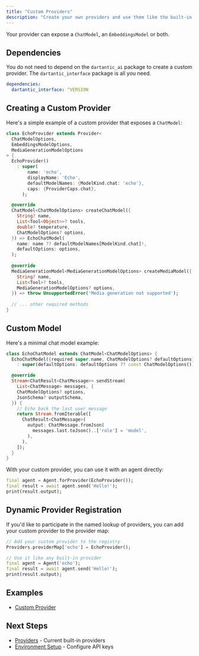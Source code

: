 ```yaml
---
title: "Custom Providers"
description: "Create your own providers and use them like the built-in providers."
---
```


Your provider can expose a `ChatModel`, an `EmbeddingsModel` or both.

## Dependencies

You do not need to depend on the `dartantic_ai` package to create a custom provider. The `dartantic_interface` package is all you need.

```yaml
dependencies:
  dartantic_interface: ^VERSION
```

## Creating a Custom Provider

Here's a simple example of a custom provider that exposes a `ChatModel`:

```dart
class EchoProvider extends Provider<
  ChatModelOptions,
  EmbeddingsModelOptions,
  MediaGenerationModelOptions
> {
  EchoProvider()
    : super(
        name: 'echo',
        displayName: 'Echo',
        defaultModelNames: {ModelKind.chat: 'echo'},
        caps: {ProviderCaps.chat},
      );

  @override
  ChatModel<ChatModelOptions> createChatModel({
    String? name,
    List<Tool<Object>>? tools,
    double? temperature,
    ChatModelOptions? options,
  }) => EchoChatModel(
    name: name ?? defaultModelNames[ModelKind.chat]!,
    defaultOptions: options,
  );
  
  @override
  MediaGenerationModel<MediaGenerationModelOptions> createMediaModel({
    String? name,
    List<Tool>? tools,
    MediaGenerationModelOptions? options,
  }) => throw UnsupportedError('Media generation not supported');
  
  // ... other required methods
}
```

## Custom Model

Here's a minimal chat model example:

```dart
class EchoChatModel extends ChatModel<ChatModelOptions> {
  EchoChatModel({required super.name, ChatModelOptions? defaultOptions})
    : super(defaultOptions: defaultOptions ?? const ChatModelOptions());

  @override
  Stream<ChatResult<ChatMessage>> sendStream(
    List<ChatMessage> messages, {
    ChatModelOptions? options,
    JsonSchema? outputSchema,
  }) {
    // Echo back the last user message
    return Stream.fromIterable([
      ChatResult<ChatMessage>(
        output: ChatMessage.fromJson(
          messages.last.toJson()..['role'] = 'model',
        ),
      ),
    ]);
  }
}
```

With your custom provider, you can use it with an agent directly:

```dart
final agent = Agent.forProvider(EchoProvider());
final result = await agent.send('Hello!');
print(result.output);
```

## Dynamic Provider Registration

If you'd like to participate in the named lookup of providers, you can add your custom provider to the provider map:

```dart
// Add your custom provider to the registry
Providers.providerMap['echo'] = EchoProvider();

// Use it like any built-in provider
final agent = Agent('echo');
final result = await agent.send('Hello!');
print(result.output);
```

## Examples

- [Custom Provider](https://github.com/csells/dartantic_ai/blob/main/packages/dartantic_ai/example/bin/custom_provider.dart)

## Next Steps

- [Providers](/providers) - Current built-in providers
- [Environment Setup](/environment-setup) - Configure API keys
